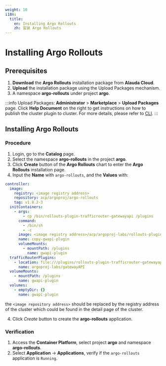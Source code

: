 ```yaml
---
weight: 10
i18n:
  title:
    en: Installing Argo Rollouts
    zh: 安装 Argo Rollouts
---
```


# Installing Argo Rollouts

## Prerequisites

1. **Download** the **Argo Rollouts** installation package from **Alauda Cloud**.
2. **Upload** the installation package using the Upload Packages mechanism.
3. A namespace **argo-rollouts** under project **argo**.

:::info
Upload Packages:
**Administrator** > **Marketplace** > **Upload Packages** page.
Click **Help Document** on the right to get instructions on how to publish the cluster plugin to cluster. For more details, please refer to [CLI](/ui/cli_tools/index.mdx).
:::

## Installing Argo Rollouts

### Procedure

1. Login, go to the **Catalog** page.
2. Select the namespace **argo-rollouts** in the project **argo**.
2. Click **Create** button of the **Argo Rollouts** chart to enter the **Argo Rollouts** installation page.
3. Input the **Name** with `argo-rollouts`, and the **Values** with:

  ```yaml
  controller:
    image:
      registry: <image registry address>
      repository: acp/argoproj/argo-rollouts
      tag: v1.8.2-3
    initContainers:
      - args:
          - cp /bin/rollouts-plugin-trafficrouter-gatewayapi /plugins
        command:
          - /bin/sh
          - -c
        image: <image registry address>/acp/argoproj-labs/rollouts-plugin-trafficrouter-gatewayapi:v0.5.0-1
        name: copy-gwapi-plugin
        volumeMounts:
          - mountPath: /plugins
            name: gwapi-plugin
    trafficRouterPlugins:
      - location: file:///plugins/rollouts-plugin-trafficrouter-gatewayapi
        name: argoproj-labs/gatewayAPI
    volumeMounts:
      - mountPath: /plugins
        name: gwapi-plugin
    volumes:
      - emptyDir: {}
        name: gwapi-plugin
  ```

  the `<image repository address>` should be replaced by the registry address of the cluster which could be found in the detail page of the cluster.

4. Click *Create* button to create the **argo-rollouts** application.

### Verification

1. Access the **Container Platform**, select project **argo** and namespace **argo-rollouts**.
2. Select **Application** -> **Applications**, verify if the `argo-rollouts` application is `Running`.
